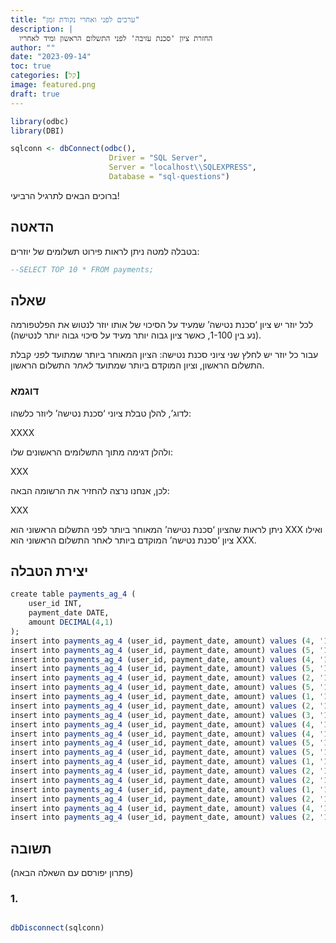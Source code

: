 ```yaml
---
title: "ערכים לפני ואחרי נקודת זמן"
description: |
  החזרת ציון 'סכנת עזיבה' לפני התשלום הראשון ומיד לאחריו
author: ""
date: "2023-09-14"
toc: true
categories: [קל]
image: featured.png
draft: true
---
```


```r
library(odbc)
library(DBI)

sqlconn <- dbConnect(odbc(),
                      Driver = "SQL Server",
                      Server = "localhost\\SQLEXPRESS",
                      Database = "sql-questions")
```



ברוכים הבאים לתרגיל הרביעי!

## הדאטה

בטבלה למטה ניתן לראות פירוט תשלומים של יוזרים:

```sql
--SELECT TOP 10 * FROM payments;
```


## שאלה

לכל יוזר יש ציון 'סכנת נטישה' שמעיד על הסיכוי של אותו יוזר לנטוש את הפלטפורמה (נע בין 1-100, כאשר ציון גבוה יותר מעיד על סיכוי גבוה יותר לנטישה).

עבור כל יוזר יש לחלץ שני ציוני סכנת נטישה: הציון המאוחר ביותר שמתועד *לפני* קבלת התשלום הראשון, וציון המוקדם ביותר שמתועד *לאחר* התשלום הראשון.

### דוגמא

לדוג', להלן טבלת ציוני 'סכנת נטישה' ליוזר כלשהו:

XXXX

ולהלן דגימה מתוך התשלומים הראשונים שלו:

XXX

לכן, אנחנו נרצה להחזיר את הרשומה הבאה:

XXX

ניתן לראות שהציון 'סכנת נטישה' המאוחר ביותר לפני התשלום הראשוני הוא XXX ואילו ציון 'סכנת נטישה' המוקדם ביותר לאחר התשלום הראשוני הוא XXX.

## יצירת הטבלה

```r

create table payments_ag_4 (
	user_id INT,
	payment_date DATE,
	amount DECIMAL(4,1)
);
insert into payments_ag_4 (user_id, payment_date, amount) values (4, '11/26/2022', 89.7);
insert into payments_ag_4 (user_id, payment_date, amount) values (5, '11/29/2022', 57.5);
insert into payments_ag_4 (user_id, payment_date, amount) values (4, '10/14/2022', 52.6);
insert into payments_ag_4 (user_id, payment_date, amount) values (5, '12/3/2022', 18.3);
insert into payments_ag_4 (user_id, payment_date, amount) values (2, '10/14/2022', 73.9);
insert into payments_ag_4 (user_id, payment_date, amount) values (5, '11/30/2022', 4.2);
insert into payments_ag_4 (user_id, payment_date, amount) values (1, '11/13/2022', 4.0);
insert into payments_ag_4 (user_id, payment_date, amount) values (2, '11/9/2022', 97.3);
insert into payments_ag_4 (user_id, payment_date, amount) values (3, '10/22/2022', 4.6);
insert into payments_ag_4 (user_id, payment_date, amount) values (4, '10/16/2022', 42.0);
insert into payments_ag_4 (user_id, payment_date, amount) values (4, '12/6/2022', 89.6);
insert into payments_ag_4 (user_id, payment_date, amount) values (5, '11/29/2022', 36.9);
insert into payments_ag_4 (user_id, payment_date, amount) values (5, '10/19/2022', 62.5);
insert into payments_ag_4 (user_id, payment_date, amount) values (1, '11/10/2022', 61.8);
insert into payments_ag_4 (user_id, payment_date, amount) values (2, '10/31/2022', 17.5);
insert into payments_ag_4 (user_id, payment_date, amount) values (2, '11/10/2022', 5.7);
insert into payments_ag_4 (user_id, payment_date, amount) values (1, '10/13/2022', 71.7);
insert into payments_ag_4 (user_id, payment_date, amount) values (2, '11/2/2022', 35.8);
insert into payments_ag_4 (user_id, payment_date, amount) values (4, '11/21/2022', 52.3);
insert into payments_ag_4 (user_id, payment_date, amount) values (2, '10/19/2022', 31.2);
```



## תשובה

(פתרון יפורסם עם השאלה הבאה)

### 1.

```sql

```

```r
dbDisconnect(sqlconn)
```

